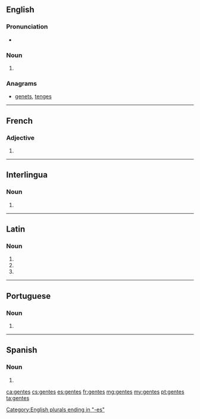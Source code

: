 ==English==

===Pronunciation===
* {{IPA|/ˈdʒɛn.tiːz/|/ˈdʒɛn.teɪz/|lang=en}}

===Noun===
{{head|en|noun plural form}}

# {{plural of|gens|lang=en}}

===Anagrams===
* [[genets#English|genets]], [[tenges#English|tenges]]

[[Category:English plurals ending in "-es"]]

----

==French==

===Adjective===
{{head|fr|adjective form}}

# {{feminine plural of|gent|lang=fr}}

----

==Interlingua==

===Noun===
{{head|ia|noun plural form}}

# {{plural of|gente|lang=ia}}

----

==Latin==

===Noun===
{{la-noun-form|gentēs}}

# {{inflection of|gēns||nom|p|lang=la}}
# {{inflection of|gēns||acc|p|lang=la}}
# {{inflection of|gēns||voc|p|lang=la}}

----

==Portuguese==

===Noun===
{{head|pt|noun form}}

# {{pt-noun form of|gente|onlyf|pl}}
----
==Spanish==

===Noun===
{{head|es|noun form}}

# {{plural of|gente|lang=es}}

[[ca:gentes]]
[[cs:gentes]]
[[es:gentes]]
[[fr:gentes]]
[[mg:gentes]]
[[my:gentes]]
[[pt:gentes]]
[[ta:gentes]]